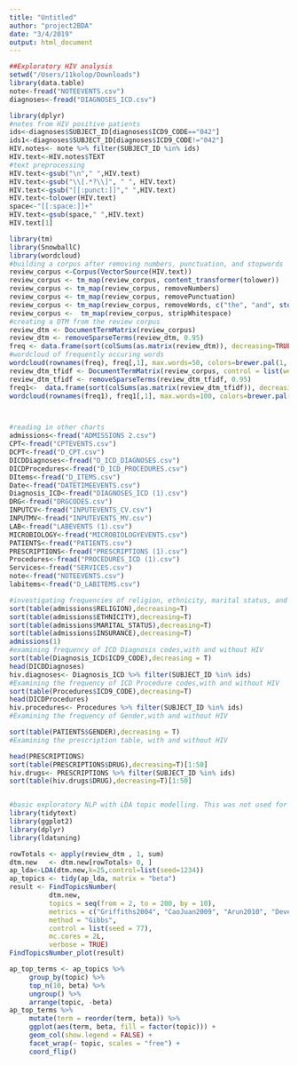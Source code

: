 ```yaml
---
title: "Untitled"
author: "project2BDA"
date: "3/4/2019"
output: html_document
---
```


```r
##Exploratory HIV analysis
setwd("/Users/11kolop/Downloads")
library(data.table)
note<-fread("NOTEEVENTS.csv")
diagnoses<-fread("DIAGNOSES_ICD.csv")
```

```r
library(dplyr)
#notes from HIV positive patients
ids<-diagnoses$SUBJECT_ID[diagnoses$ICD9_CODE=="042"]
ids1<-diagnoses$SUBJECT_ID[diagnoses$ICD9_CODE!="042"]
HIV.notes<- note %>% filter(SUBJECT_ID %in% ids)
HIV.text<-HIV.notes$TEXT
#text preprocessing
HIV.text<-gsub("\n"," ",HIV.text)
HIV.text<-gsub("\\[.*?\\]", " ", HIV.text)
HIV.text<-gsub("[[:punct:]]"," ",HIV.text)
HIV.text<-tolower(HIV.text)
space<-"[[:space:]]+"
HIV.text<-gsub(space," ",HIV.text)
HIV.text[1]
```

```r
library(tm)
library(SnowballC)
library(wordcloud)
#building a corpus after removing numbers, punctuation, and stopwords
review_corpus <-Corpus(VectorSource(HIV.text))
review_corpus <- tm_map(review_corpus, content_transformer(tolower))
review_corpus <- tm_map(review_corpus, removeNumbers)
review_corpus <- tm_map(review_corpus, removePunctuation)
review_corpus <- tm_map(review_corpus, removeWords, c("the", "and", stopwords("english")))
review_corpus <-  tm_map(review_corpus, stripWhitespace)
#creating a DTM from the review corpus
review_dtm <- DocumentTermMatrix(review_corpus)
review_dtm <- removeSparseTerms(review_dtm, 0.95)
freq <- data.frame(sort(colSums(as.matrix(review_dtm)), decreasing=TRUE))
#wordcloud of frequently occuring words
wordcloud(rownames(freq), freq[,1], max.words=50, colors=brewer.pal(1, "Dark2"))
review_dtm_tfidf <- DocumentTermMatrix(review_corpus, control = list(weighting = weightTfIdf))
review_dtm_tfidf <- removeSparseTerms(review_dtm_tfidf, 0.95)
freq1<-  data.frame(sort(colSums(as.matrix(review_dtm_tfidf)), decreasing=TRUE))
wordcloud(rownames(freq1), freq1[,1], max.words=100, colors=brewer.pal(1, "Dark2"))




```

```r
#reading in other charts
admissions<-fread("ADMISSIONS 2.csv")
CPT<-fread("CPTEVENTS.csv")
DCPT<-fread("D_CPT.csv")
DICDDiagnoses<-fread("D_ICD_DIAGNOSES.csv")
DICDProcedures<-fread("D_ICD_PROCEDURES.csv")
DItems<-fread("D_ITEMS.csv")
Date<-fread("DATETIMEEVENTS.csv")
Diagnosis_ICD<-fread("DIAGNOSES_ICD (1).csv")
DRG<-fread("DRGCODES.csv")
INPUTCV<-fread("INPUTEVENTS_CV.csv")
INPUTMV<-fread("INPUTEVENTS_MV.csv")
LAB<-fread("LABEVENTS (1).csv")
MICROBIOLOGY<-fread("MICROBIOLOGYEVENTS.csv")
PATIENTS<-fread("PATIENTS.csv")
PRESCRIPTIONS<-fread("PRESCRIPTIONS (1).csv")
Procedures<-fread("PROCEDURES_ICD (1).csv")
Services<-fread("SERVICES.csv")
note<-fread("NOTEEVENTS.csv")
labitems<-fread("D_LABITEMS.csv")


```

```r
#investigating frequencies of religion, ethnicity, marital status, and insurance
sort(table(admissions$RELIGION),decreasing=T)
sort(table(admissions$ETHNICITY),decreasing=T)
sort(table(admissions$MARITAL_STATUS),decreasing=T)
sort(table(admissions$INSURANCE),decreasing=T)
admissions(1)
#examining frequency of ICD Diagnosis codes,with and without HIV
sort(table(Diagnosis_ICD$ICD9_CODE),decreasing = T)
head(DICDDiagnoses)
hiv.diagnoses<- Diagnosis_ICD %>% filter(SUBJECT_ID %in% ids)
#Examining the frequency of ICD Procedure codes,with and without HIV
sort(table(Procedures$ICD9_CODE),decreasing=T)
head(DICDProcedures)
hiv.procedures<- Procedures %>% filter(SUBJECT_ID %in% ids)
#Examining the frequency of Gender,with and without HIV

sort(table(PATIENTS$GENDER),decreasing = T)
#Examining the prescription table, with and without HIV

head(PRESCRIPTIONS)
sort(table(PRESCRIPTIONS$DRUG),decreasing=T)[1:50]
hiv.drugs<- PRESCRIPTIONS %>% filter(SUBJECT_ID %in% ids)
sort(table(hiv.drugs$DRUG),decreasing=T)[1:50]



```


```r
#basic exploratory NLP with LDA topic modelling. This was not used for our final project.
library(tidytext)
library(ggplot2)
library(dplyr)
library(ldatuning)

rowTotals <- apply(review_dtm , 1, sum)
dtm.new   <- dtm.new[rowTotals> 0, ]
ap_lda<-LDA(dtm.new,k=25,control=list(seed=1234))
ap_topics <- tidy(ap_lda, matrix = "beta")
result <- FindTopicsNumber(
          dtm.new,
          topics = seq(from = 2, to = 200, by = 10),
          metrics = c("Griffiths2004", "CaoJuan2009", "Arun2010", "Deveaud2014"),
          method = "Gibbs",
          control = list(seed = 77),
          mc.cores = 2L,
          verbose = TRUE)
FindTopicsNumber_plot(result)

```

```r
ap_top_terms <- ap_topics %>%
     group_by(topic) %>%
     top_n(10, beta) %>%
     ungroup() %>%
     arrange(topic, -beta)
ap_top_terms %>%
     mutate(term = reorder(term, beta)) %>%
     ggplot(aes(term, beta, fill = factor(topic))) +
     geom_col(show.legend = FALSE) +
     facet_wrap(~ topic, scales = "free") +
     coord_flip()
```